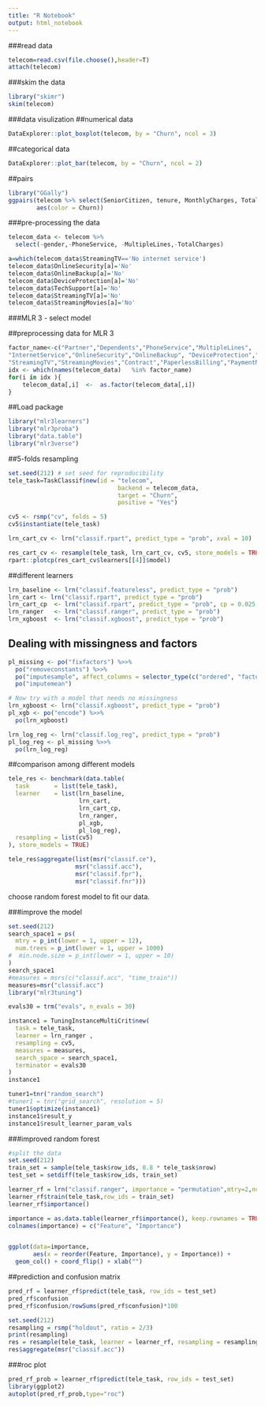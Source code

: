 ---
title: "R Notebook"
output: html_notebook
---



###read data
```{r}
telecom=read.csv(file.choose(),header=T)
attach(telecom)
```


###skim the data
```{r}
library("skimr")
skim(telecom)
```

###data visulization
##numerical data
```{r}
DataExplorer::plot_boxplot(telecom, by = "Churn", ncol = 3)
```

##categorical data
```{r}
DataExplorer::plot_bar(telecom, by = "Churn", ncol = 2)
```
##pairs
```{r}
library("GGally")
ggpairs(telecom %>% select(SeniorCitizen, tenure, MonthlyCharges, TotalCharges),
        aes(color = Churn))
```


###pre-processing the data
```{r}
telecom_data <- telecom %>% 
  select(-gender,-PhoneService, -MultipleLines,-TotalCharges)

a=which(telecom_data$StreamingTV=='No internet service')
telecom_data$OnlineSecurity[a]='No'
telecom_data$OnlineBackup[a]='No'
telecom_data$DeviceProtection[a]='No'
telecom_data$TechSupport[a]='No'
telecom_data$StreamingTV[a]='No'
telecom_data$StreamingMovies[a]='No'
```


###MLR 3 - select model

##preprocessing data for MLR 3
```{r}
factor_name<-c("Partner","Dependents","PhoneService","MultipleLines",
"InternetService","OnlineSecurity","OnlineBackup", "DeviceProtection","TechSupport",
"StreamingTV","StreamingMovies","Contract","PaperlessBilling","PaymentMethod","Churn")
idx <- which(names(telecom_data)   %in% factor_name)
for(i in idx ){
    telecom_data[,i]  <-  as.factor(telecom_data[,i])
}

```

##Load package
```{r}
library("mlr3learners")
library("mlr3proba")
library("data.table")
library("mlr3verse")
```


##5-folds resampling
```{r}
set.seed(212) # set seed for reproducibility
tele_task=TaskClassif$new(id = "telecom",
                               backend = telecom_data, 
                               target = "Churn",
                               positive = "Yes")

cv5 <- rsmp("cv", folds = 5)
cv5$instantiate(tele_task)
```


```{r}
lrn_cart_cv <- lrn("classif.rpart", predict_type = "prob", xval = 10)

res_cart_cv <- resample(tele_task, lrn_cart_cv, cv5, store_models = TRUE)
rpart::plotcp(res_cart_cv$learners[[4]]$model)
```


##different learners 
```{r}
lrn_baseline <- lrn("classif.featureless", predict_type = "prob")
lrn_cart <- lrn("classif.rpart", predict_type = "prob")
lrn_cart_cp  <- lrn("classif.rpart", predict_type = "prob", cp = 0.025, id = "cartcp")
lrn_ranger   <- lrn("classif.ranger", predict_type = "prob")
lrn_xgboost  <- lrn("classif.xgboost", predict_type = "prob")

```


## Dealing with missingness and factors
```{r}
pl_missing <- po("fixfactors") %>>%
  po("removeconstants") %>>%
  po("imputesample", affect_columns = selector_type(c("ordered", "factor"))) %>>%
  po("imputemean")

# Now try with a model that needs no missingness
lrn_xgboost <- lrn("classif.xgboost", predict_type = "prob")
pl_xgb <- po("encode") %>>%
  po(lrn_xgboost)

lrn_log_reg <- lrn("classif.log_reg", predict_type = "prob")
pl_log_reg <- pl_missing %>>%
  po(lrn_log_reg)
```


##comparison among different models
```{r}
tele_res <- benchmark(data.table(
  task       = list(tele_task),
  learner    = list(lrn_baseline,
                    lrn_cart,
                    lrn_cart_cp,
                    lrn_ranger,
                    pl_xgb,
                    pl_log_reg),
  resampling = list(cv5)
), store_models = TRUE)

tele_res$aggregate(list(msr("classif.ce"),
                   msr("classif.acc"),
                   msr("classif.fpr"),
                   msr("classif.fnr")))
```

 choose random forest model to fit our data.
 
###improve the model
```{r}
set.seed(212)
search_space1 = ps(
  mtry = p_int(lower = 1, upper = 12),
  num.trees = p_int(lower = 1, upper = 1000)
#  min.node.size = p_int(lower = 1, upper = 10)
)
search_space1
#measures = msrs(c("classif.acc", "time_train"))
measures=msr("classif.acc")
library("mlr3tuning")

evals30 = trm("evals", n_evals = 30) 

instance1 = TuningInstanceMultiCrit$new(
  task = tele_task,
  learner = lrn_ranger ,
  resampling = cv5,
  measures = measures,
  search_space = search_space1,
  terminator = evals30
)
instance1

tuner1=tnr("random_search")
#tuner1 = tnr("grid_search", resolution = 5)
tuner1$optimize(instance1)
instance1$result_y
instance1$result_learner_param_vals
```




###improved random forest
```{r}
#split the data
set.seed(212)
train_set = sample(tele_task$row_ids, 0.8 * tele_task$nrow)
test_set = setdiff(tele_task$row_ids, train_set)

learner_rf = lrn("classif.ranger", importance = "permutation",mtry=2,num.trees=808,predict_type="prob")
learner_rf$train(tele_task,row_ids = train_set)
learner_rf$importance()
```


```{r}
importance = as.data.table(learner_rf$importance(), keep.rownames = TRUE)
colnames(importance) = c("Feature", "Importance")


ggplot(data=importance,
       aes(x = reorder(Feature, Importance), y = Importance)) + 
  geom_col() + coord_flip() + xlab("")
```
##prediction and confusion matrix
```{r}
pred_rf = learner_rf$predict(tele_task, row_ids = test_set)
pred_rf$confusion
pred_rf$confusion/rowSums(pred_rf$confusion)*100
```

```{r}
set.seed(212)
resampling = rsmp("holdout", ratio = 2/3)
print(resampling)
res = resample(tele_task, learner = learner_rf, resampling = resampling)
res$aggregate(msr("classif.acc"))
```

###roc plot
```{r}

pred_rf_prob = learner_rf$predict(tele_task, row_ids = test_set)
library(ggplot2)
autoplot(pred_rf_prob,type="roc")
```



